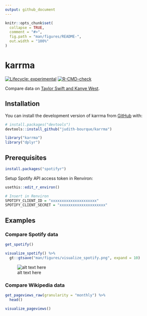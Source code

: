```yaml
---
output: github_document
---
```


<!-- README.md is generated from README.Rmd. Please edit that file -->

```r
knitr::opts_chunk$set(
  collapse = TRUE,
  comment = "#>",
  fig.path = "man/figures/README-",
  out.width = "100%"
)
```

# karrma

<!-- badges: start -->
[![Lifecycle: experimental](https://img.shields.io/badge/lifecycle-experimental-orange.svg)](https://lifecycle.r-lib.org/articles/stages.html#experimental)
[![R-CMD-check](https://github.com/judith-bourque/karrma/actions/workflows/R-CMD-check.yaml/badge.svg)](https://github.com/judith-bourque/karrma/actions/workflows/R-CMD-check.yaml)
<!-- badges: end -->

Compare data on [Taylor Swift and Kanye West](https://en.wikipedia.org/wiki/2009_MTV_Video_Music_Awards#Kanye_West–Taylor_Swift_incident).

## Installation

You can install the development version of karrma from [GitHub](https://github.com/) with:

```r
# install.packages("devtools")
devtools::install_github("judith-bourque/karrma")
```

```r
library("karrma")
library("dplyr")
```

## Prerequisites

```r
install.packages("spotifyr")
```

Setup Spotify API access token in Renviron:

```r
usethis::edit_r_environ()

# Insert in Renviron
SPOTIFY_CLIENT_ID = "xxxxxxxxxxxxxxxxxxxxx"
SPOTIFY_CLIENT_SECRET = "xxxxxxxxxxxxxxxxxxxxx"
```

## Examples

### Compare Spotify data

```r
get_spotify()

visualize_spotify() %>% 
  gt::gtsave("man/figures/visualize_spotify.png", expand = 10)
```

![alt text here](man/figures/visualize_spotify.png)

### Compare Wikipedia data

```r
get_pageviews_raw(granularity = "monthly") %>% 
  head()

visualize_pageviews()
```

